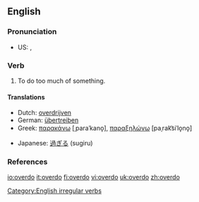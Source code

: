==English==

===Pronunciation===
*US: {{IPA|/'ovəɻdu/}}, {{SAMPA|/'ov@r\`du/}}

===Verb===
{{en-verb|overdoes|overdoing|overdid|overdone}}

# To do too much of something.

====Translations====
{{top}}
*Dutch: [[overdrijven]]
*German: [[übertreiben]]
*Greek: [[παρακάνω]] [ˌparaˈkano̞], [[παραξηλώνω]] [paˌrak͡siˈlo̞no̞]
{{mid}}
*Japanese: [[過ぎる]] (sugiru)
{{bottom}}

===References===
{{R:Century 1911}}
{{R:Webster 1913}}

[[Category:English irregular verbs]]

[[io:overdo]]
[[it:overdo]]
[[fi:overdo]]
[[vi:overdo]]
[[uk:overdo]]
[[zh:overdo]]